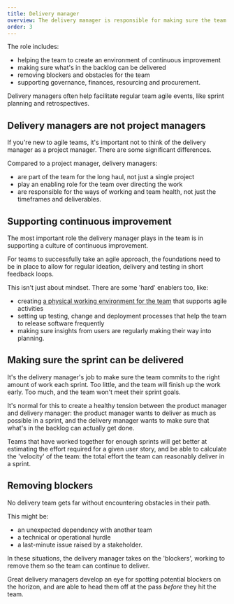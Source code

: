 ```yaml
---
title: Delivery manager
overview: The delivery manager is responsible for making sure the team is set up to deliver.
order: 3
---
```


The role includes:

- helping the team to create an environment of continuous improvement
- making sure what's in the backlog can be delivered
- removing blockers and obstacles for the team
- supporting governance, finances, resourcing and procurement.

Delivery managers often help facilitate regular team agile events, like sprint planning and retrospectives.

## Delivery managers are not project managers

If you're new to agile teams, it's important not to think of the delivery manager as a project manager. There are some significant differences.

Compared to a project manager, delivery managers:

- are part of the team for the long haul, not just a single project
- play an enabling role for the team over directing the work
- are responsible for the ways of working and team health, not just the timeframes and deliverables.

## Supporting continuous improvement

The most important role the delivery manager plays in the team is in supporting a culture of continuous improvement.

For teams to successfully take an agile approach, the foundations need to be in place to allow for regular ideation, delivery and testing in short feedback loops.

This isn't just about mindset. There are some 'hard' enablers too, like:

- creating [a physical working environment for the team](https://www.gov.uk/service-manual/agile-delivery/create-agile-working-environment) that supports agile activities
- setting up testing, change and deployment processes that help the team to release software frequently
- making sure insights from users are regularly making their way into planning.

## Making sure the sprint can be delivered

It's the delivery manager's job to make sure the team commits to the right amount of work each sprint. Too little, and the team will finish up the work early. Too much, and the team won't meet their sprint goals.

It's normal for this to create a healthy tension between the product manager and delivery manager: the product manager wants to deliver as much as possible in a sprint, and the delivery manager wants to make sure that what's in the backlog can actually get done.

Teams that have worked together for enough sprints will get better at estimating the effort required for a given user story, and be able to calculate the 'velocity' of the team: the total effort the team can reasonably deliver in a sprint.

## Removing blockers

No delivery team gets far without encountering obstacles in their path.

This might be:

- an unexpected dependency with another team
- a technical or operational hurdle
- a last-minute issue raised by a stakeholder.

In these situations, the delivery manager takes on the 'blockers', working to remove them so the team can continue to deliver.

Great delivery managers develop an eye for spotting potential blockers on the horizon, and are able to head them off at the pass _before_ they hit the team.
